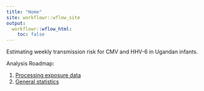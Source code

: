 ```yaml
---
title: "Home"
site: workflowr::wflow_site
output:
  workflowr::wflow_html:
    toc: false
---
```


Estimating weekly transmission risk for CMV and HHV-6 in Ugandan infants.

Analysis Roadmap:

1. [Processing exposure data](setup-exposure-data.html)
2. [General statistics](general-statistics.html)
